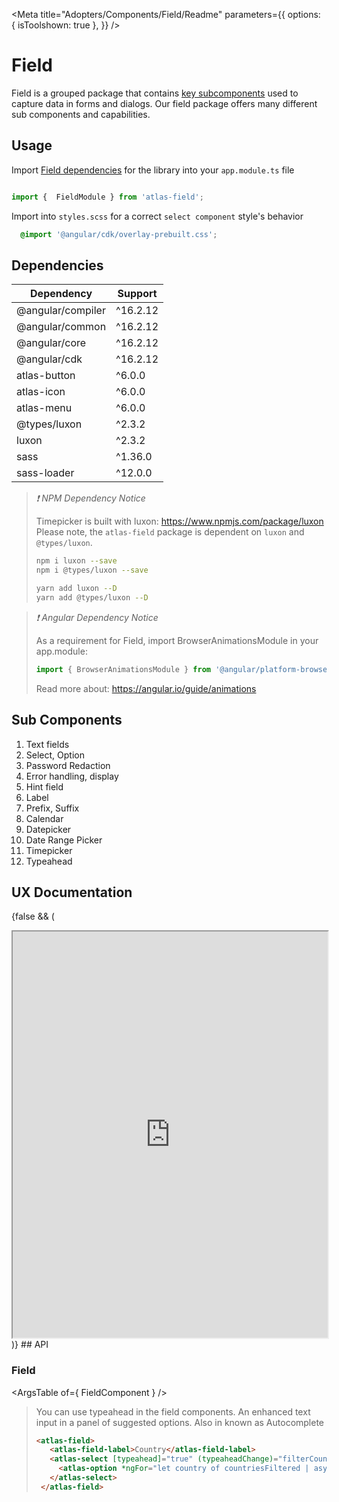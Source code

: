 
<Meta title="Adopters/Components/Field/Readme" 
parameters={{
    options: {
      isToolshown: true
    },
  }}
 />

# Field

Field is a grouped package that contains [key subcomponents](#sub-components) used to capture data in forms and dialogs. Our field package offers many different sub components and capabilities.


## Usage

Import [Field dependencies](#dependencies) for the library into your ```app.module.ts``` file

```ts

import {  FieldModule } from 'atlas-field';

```
Import into `styles.scss` for a correct `select component` style's behavior

```css
  @import '@angular/cdk/overlay-prebuilt.css';
```

## Dependencies

| Dependency | Support |
| ----------- | ----------- |
| @angular/compiler | ^16.2.12 |
| @angular/common | ^16.2.12 |
| @angular/core | ^16.2.12 |
| @angular/cdk | ^16.2.12 |
| atlas-button | ^6.0.0 |
| atlas-icon | ^6.0.0 |
| atlas-menu | ^6.0.0 |
| @types/luxon | ^2.3.2 |
| luxon | ^2.3.2 |
| sass | ^1.36.0 |
| sass-loader | ^12.0.0 |


> *❗️ NPM Dependency Notice*
>
> Timepicker is built with luxon:
> https://www.npmjs.com/package/luxon
> Please note, the `atlas-field` package is dependent on `luxon` and `@types/luxon`.
> ```bash
> npm i luxon --save
> npm i @types/luxon --save
> ```
> ```bash
> yarn add luxon --D
> yarn add @types/luxon --D
> ```

> *❗️ Angular Dependency Notice*
>
> As a requirement for Field, import BrowserAnimationsModule in your app.module:
>
> ```ts
> import { BrowserAnimationsModule } from '@angular/platform-browser/animations';
> ```
> Read more about: https://angular.io/guide/animations

## Sub Components

1. Text fields
2. Select, Option
3. Password Redaction
4. Error handling, display
5. Hint field
6. Label
7. Prefix, Suffix
8. Calendar
9. Datepicker
10. Date Range Picker
11. Timepicker
12. Typeahead


## UX Documentation
{false && (
<iframe
    src='https://www.figma.com/embed?embed_host=share&url=https%3A%2F%2Fwww.figma.com%2Ffile%2F2Mf1airOEOzgCrNlErdaem%2FField---Text---Foundations-0.0.2-Components-Documentation%3Fnode-id%3D13951%253A14624' 
    allowFullScreen="true"
    width='100%'
    height='650px'
    style={{border: 'none'}}
></iframe>
)}
## API

### Field

<ArgsTable of={ FieldComponent } />

> You can use typeahead in the field components. An enhanced text input in a panel of suggested options.
> Also in known as Autocomplete
>
> ```html
> <atlas-field>
>    <atlas-field-label>Country</atlas-field-label>
>    <atlas-select [typeahead]="true" (typeaheadChange)="filterCountry($event)" [placeholder]="'Select a country'" [(ngModel)]="country">
>      <atlas-option *ngFor="let country of countriesFiltered | async" [value]="country.value">{{ country.name }}</atlas-option>
>    </atlas-select>
>  </atlas-field>
> ```
